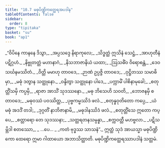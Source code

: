 ```yaml
---
title: "10.7 မဓုပိဏ္ဍိကတ္ထေရအပဒါန"
tableOfContents: false
sidebar:
  order: 8
type: "tipitaka"
basket: "su"
book: "ap1"
---
```



<DynamicBreadcrumb />

<Division number="37" book="ap1">

<Paragraph number="1813" type="verses" book="ap1">
_“ဝိပိနေ ကာနနေ ဒိသွာ,_  
_အပ္ပသဒ္ဒေ နိရာကုလေ;_  
_သိဒ္ဓတ္ထံ ဣသိနံ သေဋ္ဌံ,_  
_အာဟုတီနံ ပဋိဂ္ဂဟံ._  

</Paragraph>

</Division>
<Division number="38" book="ap1">

<Paragraph number="1814" type="verses" book="ap1">
_နိဗ္ဗုတတ္တံ မဟာနာဂံ,_  
_နိသဘာဇာနိယံ ယထာ;_  
_ဩသဓိံဝ ဝိရောစန္တံ,_  
_ဒေဝသင်္ဃနမဿိတံ._  

</Paragraph>

</Division>
<Division number="39" book="ap1">

<Paragraph number="1815" type="verses" book="ap1">
_ဝိတ္တိ မမာဟု တာဝဒေ,_  
_ဉာဏံ ဥပ္ပဇ္ဇိ တာဝဒေ;_  
_ဝုဋ္ဌိတဿ သမာဓိမှာ,_  
_မဓုံ ဒတွာန သတ္ထုနော._  

</Paragraph>

</Division>
<Division number="40" book="ap1">

<Paragraph number="1816" type="verses" book="ap1">
_ဝန္ဒိတွာ သတ္ထုနော ပါဒေ,_  
_ပက္ကာမိံ ပါစိနာမုခေါ;_  
_စတုတ္တိံသမှိ ကပ္ပမှိ,_  
_ရာဇာ အာသိံ သုဒဿနော._  

</Paragraph>

</Division>
<Division number="41" book="ap1">

<Paragraph number="1817" type="verses" book="ap1">
_မဓု ဘိသေဟိ သဝတိ,_  
_ဘောဇနမှိ စ တာဝဒေ;_  
_မဓုဝဿံ ပဝဿိတ္ထ,_  
_ပုဗ္ဗကမ္မဿိဒံ ဖလံ._  

</Paragraph>

</Division>
<Division number="42" book="ap1">

<Paragraph number="1818" type="verses" book="ap1">
_စတုန္နဝုတိတော ကပ္ပေ,_  
_ယံ မဓုံ အဒဒိံ တဒါ;_  
_ဒုဂ္ဂတိံ နာဘိဇာနာမိ,_  
_မဓုဒါနဿိဒံ ဖလံ._  

</Paragraph>

</Division>
<Division number="43" book="ap1">

<Paragraph number="1819" type="verses" book="ap1">
_စတုတ္တိံသေ ဣတော ကပ္ပေ,_  
_စတ္တာရော တေ သုဒဿနာ;_  
_သတ္တရတနသမ္ပန္နာ,_  
_စက္ကဝတ္တီ မဟဗ္ဗလာ._  

</Paragraph>

</Division>
<Division number="44" book="ap1">

<Paragraph number="1820" type="verses" book="ap1">
_ပဋိသမ္ဘိဒါ စတဿော,_  
_ …ပေ… _  
_ကတံ ဗုဒ္ဓဿ သာသနံ”._  

</Paragraph>

<Paragraph number="1821" book="ap1">
ဣတ္ထံ သုဒံ အာယသ္မာ မဓုပိဏ္ဍိကော ထေရော ဣမာ ဂါထာယော အဘာသိတ္ထာတိ.

</Paragraph>
</Division>

<Paragraph number="1822" type="center" book="ap1">
မဓုပိဏ္ဍိကတ္ထေရဿာပဒါနံ သတ္တမံ.
</Paragraph>